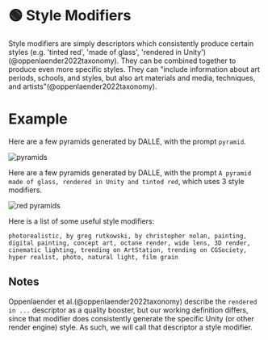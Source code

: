 
# 🟢 Style Modifiers

Style modifiers are simply descriptors which consistently
produce certain styles (e.g. 'tinted red', 'made of glass', 'rendered in Unity')(@oppenlaender2022taxonomy). They can be combined together to
produce even more specific styles. They can "include information about art periods, schools, and styles, but also art materials and media, techniques, and artists"(@oppenlaender2022taxonomy).

# Example

Here are a few pyramids generated by DALLE, with the prompt `pyramid`.

<div style={{ textAlign: "center" }}>
  <Image
    src="/docs/assets/images_chapter/pyramids.webp"
    width={2340}
    height={592}
    style={{ width: "750px", margin: "auto" }}
   alt="pyramids" />
</div>

Here are a few pyramids generated by DALLE, with the prompt `A pyramid made of glass, rendered in Unity and tinted red`, which uses 3 style modifiers.

<div style={{ textAlign: "center" }}>
  <Image
    src="/docs/assets/images_chapter/red_pyramids.webp"
    width={2340}
    height={592}
    style={{ width: "750px", margin: "auto" }}
   alt="red pyramids" />
</div>

Here is a list of some useful style modifiers:

```text
photorealistic, by greg rutkowski, by christopher nolan, painting, digital painting, concept art, octane render, wide lens, 3D render, cinematic lighting, trending on ArtStation, trending on CGSociety, hyper realist, photo, natural light, film grain
```

## Notes

Oppenlaender et al.(@oppenlaender2022taxonomy) describe the `rendered in ...` descriptor
as a quality booster, but our working definition differs, since that modifier does consistently generate the specific Unity (or other render engine) style. As such, we will call that descriptor a style modifier.
